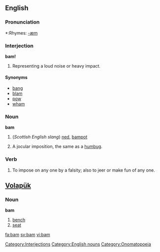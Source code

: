 ==English==

===Pronunciation===
*:Rhymes: [[Rhymes:English:-æm|-æm]]

===Interjection===
'''bam!'''

#Representing a loud noise or heavy impact.

====Synonyms====
*[[bang]]
*[[blam]]
*[[pow]]
*[[wham]]

===Noun===
'''bam'''
# (''Scottish English slang'') [[ned]], [[bampot]]
# {{vulgar}} A jocular imposition, the same as a [[humbug]].

===Verb===
# {{vulgar}} To impose on any one by a falsity; also to jeer or make fun of any one.

==[[Volapük]]==
===Noun===
'''bam'''

# [[bench]]
# [[seat]]

[[Category:Interjections]]
[[Category:English nouns]]
[[Category:Onomatopoeia]]

[[fa:bam]]
[[sv:bam]]
[[vi:bam]]